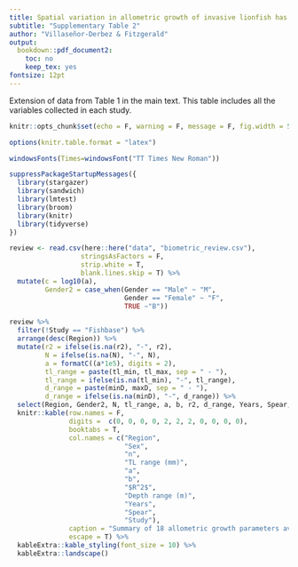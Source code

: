 ```yaml
---
title: Spatial variation in allometric growth of invasive lionfish has management implications
subtitle: "Supplementary Table 2"
author: "Villaseñor-Derbez & Fitzgerald"
output:
  bookdown::pdf_document2:
    toc: no
    keep_tex: yes
fontsize: 12pt
---
```


Extension of data from Table 1 in the main text. This table includes all the variables collected in each study.

```r
knitr::opts_chunk$set(echo = F, warning = F, message = F, fig.width = 5.5)

options(knitr.table.format = "latex")

windowsFonts(Times=windowsFont("TT Times New Roman"))
```

```r
suppressPackageStartupMessages({
  library(stargazer)
  library(sandwich)
  library(lmtest)
  library(broom)
  library(knitr)
  library(tidyverse)
})
```

```r
review <- read.csv(here::here("data", "biometric_review.csv"), 
                  stringsAsFactors = F,
                  strip.white = T,
                  blank.lines.skip = T) %>% 
  mutate(c = log10(a),
         Gender2 = case_when(Gender == "Male" ~ "M",
                             Gender == "Female" ~ "F",
                             TRUE ~"B"))
```

```r
review %>% 
  filter(!Study == "Fishbase") %>% 
  arrange(desc(Region)) %>% 
  mutate(r2 = ifelse(is.na(r2), "-", r2),
         N = ifelse(is.na(N), "-", N),
         a = formatC((a*1e5), digits = 2),
         tl_range = paste(tl_min, tl_max, sep = " - "),
         tl_range = ifelse(is.na(tl_min), "-", tl_range),
         d_range = paste(minD, maxD, sep = " - "),
         d_range = ifelse(is.na(minD), "-", d_range)) %>% 
  select(Region, Gender2, N, tl_range, a, b, r2, d_range, Years, Spear, Study) %>% 
  knitr::kable(row.names = F,
               digits =  c(0, 0, 0, 0, 2, 2, 2, 0, 0, 0, 0),
               booktabs = T,
               col.names = c("Region",
                             "Sex",
                             "n",
                             "TL range (mm)",
                             "a",
                             "b",
                             "$R^2$",
                             "Depth range (m)",
                             "Years",
                             "Spear",
                             "Study"),
               caption = "Summary of 18 allometric growth parameters available for lionfish in the invaded range from peer-reviewed literature and this study. All parameters have been adjusted to convert from millimeters to grams. n = Sample size, Sex specifies whether data was presented for Females (F), Males (M), or both genders combined (B), a = scaling parameter, b = exponent. Total Lenth ranges for Barbour et al (2011) and Sandel et al (2015) were estimated from figures since they did not explicitly report these parameters. An asterisk (*) in the Spear column indicates that at least some samples were obtained with pole spears.",
               escape = T) %>% 
  kableExtra::kable_styling(font_size = 10) %>% 
  kableExtra::landscape()
```

